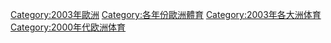 [[Category:2003年歐洲|Category:2003年歐洲]]
[[Category:各年份歐洲體育|Category:各年份歐洲體育]]
[[Category:2003年各大洲体育|Category:2003年各大洲体育]]
[[Category:2000年代欧洲体育|Category:2000年代欧洲体育]]